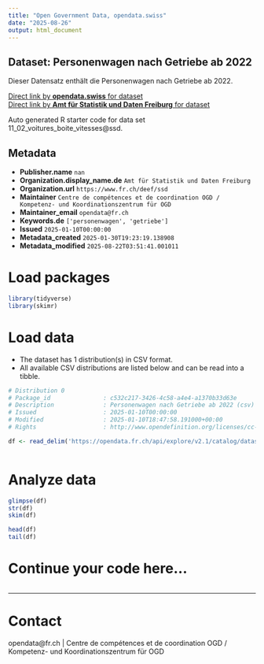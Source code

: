 ```yaml
---
title: "Open Government Data, opendata.swiss"
date: "2025-08-26"
output: html_document
---
```


## Dataset: Personenwagen nach Getriebe ab 2022

Dieser Datensatz enthält die Personenwagen nach Getriebe ab 2022.

[Direct link by **opendata.swiss** for dataset](https://opendata.swiss/de/dataset/personenwagen-nach-getriebe-ab-2022)<br>
[Direct link by **Amt für Statistik und Daten Freiburg** for dataset](https://opendata.fr.ch/explore/dataset/11_02_voitures_boite_vitesses/)

Auto generated R starter code for data set 11_02_voitures_boite_vitesses@ssd.

## Metadata

- **Publisher.name** `nan`
- **Organization.display_name.de** `Amt für Statistik und Daten Freiburg`
- **Organization.url** `https://www.fr.ch/deef/ssd`
- **Maintainer** `Centre de compétences et de coordination OGD / Kompetenz- und Koordinationszentrum für OGD`
- **Maintainer_email** `opendata@fr.ch`
- **Keywords.de** `['personenwagen', 'getriebe']`
- **Issued** `2025-01-10T00:00:00`
- **Metadata_created** `2025-01-30T19:23:19.138908`
- **Metadata_modified** `2025-08-22T03:51:41.001011`


# Load packages

```r

library(tidyverse)
library(skimr)

```

# Load data

-   The dataset has 1 distribution(s) in CSV format.
-   All available CSV distributions are listed below and can be read into a tibble.

```r

# Distribution 0
# Package_id               : c532c217-3426-4c58-a4e4-a1370b33d63e
# Description              : Personenwagen nach Getriebe ab 2022 (csv)
# Issued                   : 2025-01-10T00:00:00
# Modified                 : 2025-01-10T18:47:58.191000+00:00
# Rights                   : http://www.opendefinition.org/licenses/cc-by-sa

df <- read_delim('https://opendata.fr.ch/api/explore/v2.1/catalog/datasets/11_02_voitures_boite_vitesses/exports/csv?use_labels=true')



```

# Analyze data

```r

glimpse(df)
str(df)
skim(df)

head(df)
tail(df)

```

# Continue your code here...

```r

```

------------------------------------------------------------------------

# Contact

opendata@fr.ch | Centre de compétences et de coordination OGD / Kompetenz- und Koordinationszentrum für OGD
